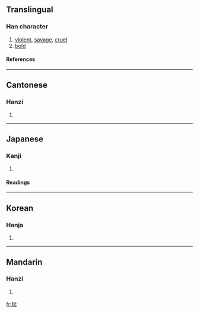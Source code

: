 ==Translingual==
===Han character===
{{Han char|rn=94|rad=犬|as=08|sn=11|four=4721<sub>7</sub>|canj=大竹弓木廿 (KHNDT)}}
# [[violent]], [[savage]], [[cruel]]
# [[bold]]
====References====
{{Han ref|kx=0713.260|dkj=20498|dj=1125.190|hdz=21354.220|uh=731B|ud=29467|bh=B272|bd=45682}}

----
==Cantonese==
===Hanzi===
{{yue-hanzi|jyut=|y=maang5}}
# {{defn|Cantonese}}

----
==Japanese==
===Kanji===
{{ja-kanji|grade=|rs=犬08}}
# {{defn|Japanese}} 
====Readings====
{{ja-readings|on=[[もう]] (mō), [[ぼう]] (bō)|kun=[[たけし]] (takeshi)|nanori=}}

----
==Korean==
===Hanja===
{{ko-hanja|hangeul=맹|eumhun=|rv=maeng|mr=maeng|y=mayng}}
# {{defn|Korean}}

----
==Mandarin==
===Hanzi===
{{cmn-hanzi|pin=[[měng]] (meng3)|wg=meng<sup>3</sup>}}
# {{defn|Mandarin}}

[[fr:猛]]